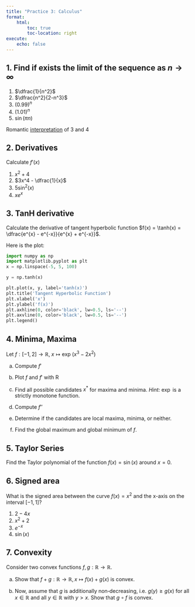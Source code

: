 ```yaml
---
title: "Practice 3: Calculus"
format: 
    html:
        toc: true
        toc-location: right
execute:
    echo: false
---
```


## 1. Find if exists the limit of the sequence as $n \to \infty$

1. $\dfrac{1}{n^2}$
2. $\dfrac{n^2}{2-n^3}$
3. $(0.99)^n$
4. $(1.01)^n$
5. $\sin(\pi n)$

Romantic [interpretation](https://preview.redd.it/zyxtnv0lz0061.jpg?width=640&crop=smart&auto=webp&s=18b057185561e89c19dbb3eaa94a80ce1f2737be) of 3 and 4


## 2. Derivatives
Calculate $f'(x)$

1. $x^2 + 4$
2. $3x^4 - \dfrac{1}{x}$
3. $5 \sin^2(x)$
4. $x e^{x}$

## 3. TanH derivative

Calculate the derivative of tangent hyperbolic function $f(x) = \tanh(x) = \dfrac{e^{x} - e^{-x}}{e^{x} + e^{-x}}$.

Here is the plot:
```python
import numpy as np
import matplotlib.pyplot as plt
x = np.linspace(-5, 5, 100)

y = np.tanh(x)

plt.plot(x, y, label='tanh(x)')
plt.title('Tangent Hyperbolic Function')
plt.xlabel('x')
plt.ylabel('f(x)')
plt.axhline(0, color='black', lw=0.5, ls='--')
plt.axvline(0, color='black', lw=0.5, ls='--')
plt.legend()
```

## 4. Minima, Maxima 
Let $f : [-1,2] \to \mathbb{R},\; x \mapsto \exp\!\bigl(x^{3}-2x^{2}\bigr)$

(a) Compute $f'$  

(b) Plot $f$ and $f'$ with R  

(c) Find all possible candidates $x^*$ for maxima and minima.
*Hint:*  $\exp$ is a strictly monotone function.  

(d) Compute $f''$  

(e) Determine if the candidates are local maxima, minima, or neither.  

(f) Find the global maximum and global minimum of $f$.


## 5. Taylor Series
Find the Taylor polynomial of the function $f(x) = \sin(x)$ around $x = 0$.

## 6. Signed area
What is the signed area between the curve $f(x) = x^2$ and the x-axis on the interval $[-1, 1]$?

1. $2 - 4x$
2. $x^2 + 2$
3. $e^{-x}$
4. $\sin(x)$

## 7. Convexity
Consider two convex functions $f, g : \mathbb{R} \to \mathbb{R}$.

(a) Show that $f + g : \mathbb{R} \to \mathbb{R},\, x \mapsto f(x) + g(x)$ is convex.

(b) Now, assume that $g$ is additionally non‑decreasing, i.e.\ $g(y) \ge g(x)$ for all $x \in \mathbb{R}$ and all $y \in \mathbb{R}$ with $y > x$. Show that $g \circ f$ is convex.
